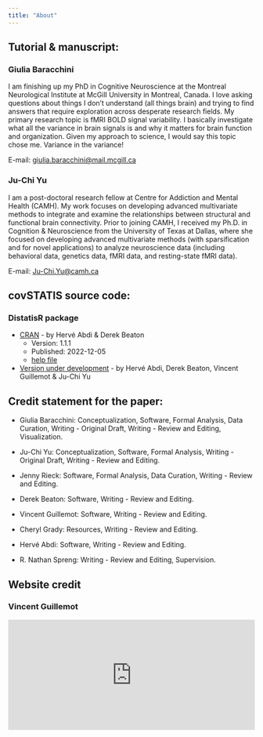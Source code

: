 ```yaml
---
title: "About"
---
```

\newcommand\latexcode[1]{#1}

## Tutorial & manuscript:

### Giulia Baracchini

I am finishing up my PhD in Cognitive Neuroscience at the Montreal Neurological Institute at McGill University in Montreal, Canada. I love asking questions about things I don't understand (all things brain) and trying to find answers that require exploration across desperate research fields. My primary research topic is fMRI BOLD signal variability. I basically investigate what all the variance in brain signals is and why it matters for brain function and organization. Given my approach to science, I would say this topic chose me. Variance in the variance! 

<i class='far fa-envelope-open'></i>E-mail: [giulia.baracchini@mail.mcgill.ca](mailto:giulia.baracchini@mail.mcgill.ca)

### Ju-Chi Yu

I am a post-doctoral research fellow at Centre for Addiction and Mental Health (CAMH). My work focuses on developing advanced multivariate methods to integrate and examine the relationships between structural and functional brain connectivity. Prior to joining CAMH, I received my Ph.D. in Cognition & Neuroscience from the University of Texas at Dallas, where she focused on developing advanced multivariate methods (with sparsification and for novel applications) to analyze neuroscience data (including behavioral data, genetics data, fMRI data, and resting-state fMRI data).

<i class='far fa-envelope-open'></i>E-mail: [Ju-Chi.Yu@camh.ca](mailto:Ju-Chi.Yu@camh.ca)

## covSTATIS source code:

### DistatisR package

+ [CRAN](https://cran.r-project.org/web/packages/DistatisR/index.html) - by Herv&eacute; Abdi & Derek Beaton
  + Version: 1.1.1
  + Published: 2022-12-05
  + [help file](https://cran.r-project.org/web/packages/DistatisR/DistatisR.pdf)

+ [Version under development](https://github.com/HerveAbdi/DistatisR) - by Herv&eacute; Abdi, Derek Beaton, Vincent Guillemot & Ju-Chi Yu

## Credit statement for the paper:
+ Giulia Baracchini: Conceptualization, Software, Formal Analysis, Data Curation, Writing - Original Draft, Writing - Review and Editing, Visualization. 

+ Ju-Chi Yu: Conceptualization, Software, Formal Analysis, Writing - Original Draft, Writing - Review and Editing. 

+ Jenny Rieck: Software, Formal Analysis, Data Curation, Writing - Review and Editing. 

+ Derek Beaton: Software, Writing - Review and Editing. 

+ Vincent Guillemot: Software, Writing - Review and Editing. 

+ Cheryl Grady: Resources, Writing - Review and Editing. 

+ Herv&eacute; Abdi: Software, Writing - Review and Editing. 

+ R. Nathan Spreng: Writing - Review and Editing, Supervision.

## Website credit

### Vincent Guillemot

<iframe width="100%" height="225" src="https://lookerstudio.google.com/embed/reporting/1ec6b33e-a1bd-4f2c-896d-25f4cd05fbc4/page/dhjBE" frameborder="0" style="border:0" allowfullscreen sandbox="allow-storage-access-by-user-activation allow-scripts allow-same-origin allow-popups allow-popups-to-escape-sandbox" frameborder="0" style="border:0" allowfullscreen></iframe>